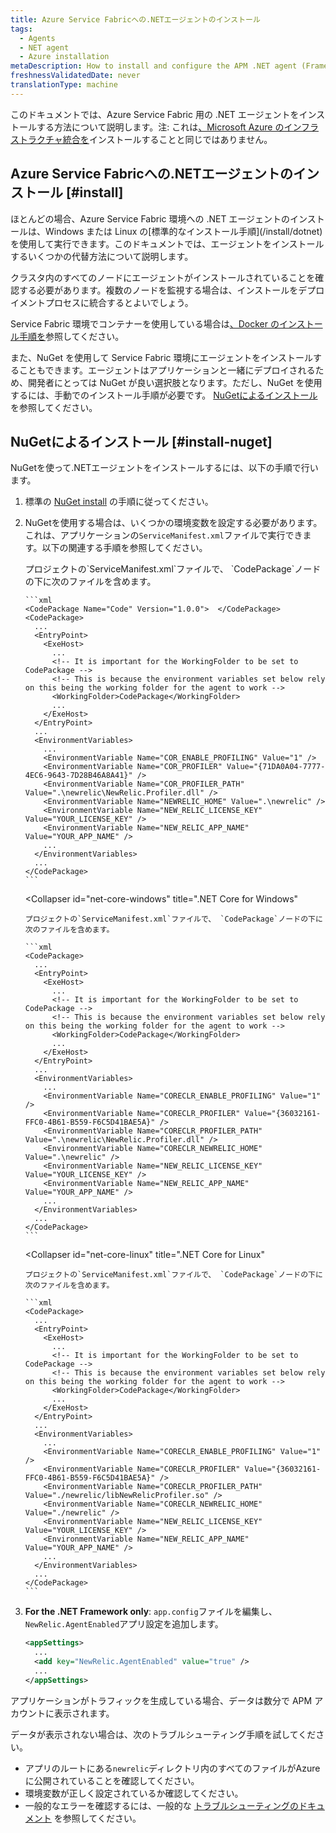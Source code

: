 ```yaml
---
title: Azure Service Fabricへの.NETエージェントのインストール
tags:
  - Agents
  - NET agent
  - Azure installation
metaDescription: How to install and configure the APM .NET agent (Framework and Core) for Azure Service Fabric.
freshnessValidatedDate: never
translationType: machine
---
```


このドキュメントでは、Azure Service Fabric 用の .NET エージェントをインストールする方法について説明します。注: これは[、Microsoft Azure のインフラストラクチャ統合を](/docs/integrations/microsoft-azure-integrations/getting-started/introduction-azure-monitoring-integrations)インストールすることと同じではありません。

## Azure Service Fabricへの.NETエージェントのインストール [#install]

<Callout variant="important">
  ほとんどの場合、Azure Service Fabric 環境への .NET エージェントのインストールは、Windows または Linux の[標準的なインストール手順](/install/dotnet)を使用して実行できます。このドキュメントでは、エージェントをインストールするいくつかの代替方法について説明します。

  クラスタ内のすべてのノードにエージェントがインストールされていることを確認する必要があります。複数のノードを監視する場合は、インストールをデプロイメントプロセスに統合するとよいでしょう。
</Callout>

Service Fabric 環境でコンテナーを使用している場合は[、Docker のインストール手順を](/install/dotnet)参照してください。

また、NuGet を使用して Service Fabric 環境にエージェントをインストールすることもできます。エージェントはアプリケーションと一緒にデプロイされるため、開発者にとっては NuGet が良い選択肢となります。ただし、NuGet を使用するには、手動でのインストール手順が必要です。 [NuGetによるインストール](#install-nuget) を参照してください。

## NuGetによるインストール [#install-nuget]

NuGetを使って.NETエージェントをインストールするには、以下の手順で行います。

1. 標準の [NuGet install](/docs/agents/net-agent/installation/install-net-agent-using-nuget) の手順に従ってください。

2. NuGetを使用する場合は、いくつかの環境変数を設定する必要があります。これは、アプリケーションの`ServiceManifest.xml`ファイルで実行できます。以下の関連する手順を参照してください。

   <CollapserGroup>
     <Collapser
       id="net-framework"
       title=".NET Framework"
     >
       プロジェクトの`ServiceManifest.xml`ファイルで、 `CodePackage`ノードの下に次のファイルを含めます。

       ```xml
       <CodePackage Name="Code" Version="1.0.0">  </CodePackage>
       <CodePackage>
         ...
         <EntryPoint>
           <ExeHost>
             ...
             <!-- It is important for the WorkingFolder to be set to CodePackage -->
             <!-- This is because the environment variables set below rely on this being the working folder for the agent to work -->
             <WorkingFolder>CodePackage</WorkingFolder>
             ...
           </ExeHost>
         </EntryPoint>
         ...
         <EnvironmentVariables>
           ...
           <EnvironmentVariable Name="COR_ENABLE_PROFILING" Value="1" />
           <EnvironmentVariable Name="COR_PROFILER" Value="{71DA0A04-7777-4EC6-9643-7D28B46A8A41}" />
           <EnvironmentVariable Name="COR_PROFILER_PATH" Value=".\newrelic\NewRelic.Profiler.dll" />
           <EnvironmentVariable Name="NEWRELIC_HOME" Value=".\newrelic" />
           <EnvironmentVariable Name="NEW_RELIC_LICENSE_KEY" Value="YOUR_LICENSE_KEY" />
           <EnvironmentVariable Name="NEW_RELIC_APP_NAME" Value="YOUR_APP_NAME" />
           ...
         </EnvironmentVariables>
         ...
       </CodePackage>
       ```
     </Collapser>

     <Collapser
       id="net-core-windows"
       title=".NET Core for Windows"
     >
       プロジェクトの`ServiceManifest.xml`ファイルで、 `CodePackage`ノードの下に次のファイルを含めます。

       ```xml
       <CodePackage>
         ...
         <EntryPoint>
           <ExeHost>
             ...
             <!-- It is important for the WorkingFolder to be set to CodePackage -->
             <!-- This is because the environment variables set below rely on this being the working folder for the agent to work -->
             <WorkingFolder>CodePackage</WorkingFolder>
             ...
           </ExeHost>
         </EntryPoint>
         ...
         <EnvironmentVariables>
           ...
           <EnvironmentVariable Name="CORECLR_ENABLE_PROFILING" Value="1" />
           <EnvironmentVariable Name="CORECLR_PROFILER" Value="{36032161-FFC0-4B61-B559-F6C5D41BAE5A}" />
           <EnvironmentVariable Name="CORECLR_PROFILER_PATH" Value=".\newrelic\NewRelic.Profiler.dll" />
           <EnvironmentVariable Name="CORECLR_NEWRELIC_HOME" Value=".\newrelic" />
           <EnvironmentVariable Name="NEW_RELIC_LICENSE_KEY" Value="YOUR_LICENSE_KEY" />
           <EnvironmentVariable Name="NEW_RELIC_APP_NAME" Value="YOUR_APP_NAME" />
           ...
         </EnvironmentVariables>
         ...
       </CodePackage>
       ```
     </Collapser>

     <Collapser
       id="net-core-linux"
       title=".NET Core for Linux"
     >
       プロジェクトの`ServiceManifest.xml`ファイルで、 `CodePackage`ノードの下に次のファイルを含めます。

       ```xml
       <CodePackage>
         ...
         <EntryPoint>
           <ExeHost>
             ...
             <!-- It is important for the WorkingFolder to be set to CodePackage -->
             <!-- This is because the environment variables set below rely on this being the working folder for the agent to work -->
             <WorkingFolder>CodePackage</WorkingFolder>
             ...
           </ExeHost>
         </EntryPoint>
         ...
         <EnvironmentVariables>
           ...
           <EnvironmentVariable Name="CORECLR_ENABLE_PROFILING" Value="1" />
           <EnvironmentVariable Name="CORECLR_PROFILER" Value="{36032161-FFC0-4B61-B559-F6C5D41BAE5A}" />
           <EnvironmentVariable Name="CORECLR_PROFILER_PATH" Value="./newrelic/libNewRelicProfiler.so" />
           <EnvironmentVariable Name="CORECLR_NEWRELIC_HOME" Value="./newrelic" />
           <EnvironmentVariable Name="NEW_RELIC_LICENSE_KEY" Value="YOUR_LICENSE_KEY" />
           <EnvironmentVariable Name="NEW_RELIC_APP_NAME" Value="YOUR_APP_NAME" />
           ...
         </EnvironmentVariables>
         ...
       </CodePackage>
       ```
     </Collapser>
   </CollapserGroup>

3. <DNT>**For the .NET Framework only**</DNT>: `app.config`ファイルを編集し、 `NewRelic.AgentEnabled`アプリ設定を追加します。

   ```xml
   <appSettings>
     ...
     <add key="NewRelic.AgentEnabled" value="true" />
     ...
   </appSettings>
   ```

アプリケーションがトラフィックを生成している場合、データは数分で APM アカウントに表示されます。

<InstallFeedback/>

データが表示されない場合は、次のトラブルシューティング手順を試してください。

* アプリのルートにある`newrelic`ディレクトリ内のすべてのファイルがAzureに公開されていることを確認してください。
* 環境変数が正しく設定されているか確認してください。
* 一般的なエラーを確認するには、一般的な [トラブルシューティングのドキュメント](/docs/agents/net-agent/troubleshooting/no-data-appears-net) を参照してください。